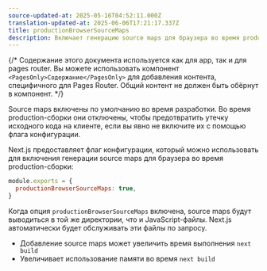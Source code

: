 ```yaml
---
source-updated-at: 2025-05-16T04:52:11.000Z
translation-updated-at: 2025-06-06T17:21:17.337Z
title: productionBrowserSourceMaps
description: Включает генерацию source maps для браузера во время production-сборки.
---
```


{/* Содержание этого документа используется как для app, так и для pages router. Вы можете использовать компонент `<PagesOnly>Содержание</PagesOnly>` для добавления контента, специфичного для Pages Router. Общий контент не должен быть обёрнут в компонент. */}

Source maps включены по умолчанию во время разработки. Во время production-сборки они отключены, чтобы предотвратить утечку исходного кода на клиенте, если вы явно не включите их с помощью флага конфигурации.

Next.js предоставляет флаг конфигурации, который можно использовать для включения генерации source maps для браузера во время production-сборки:

```js filename="next.config.js"
module.exports = {
  productionBrowserSourceMaps: true,
}
```

Когда опция `productionBrowserSourceMaps` включена, source maps будут выводиться в той же директории, что и JavaScript-файлы. Next.js автоматически будет обслуживать эти файлы по запросу.

- Добавление source maps может увеличить время выполнения `next build`
- Увеличивает использование памяти во время `next build`